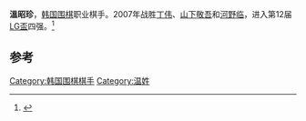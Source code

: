 '''溫昭珍'''{{BD|1986年|10月2日}}，[[韩国|韩国]][[围棋|围棋]]职业棋手。2007年战胜[[丁伟_(围棋棋手)|丁伟]]、[[山下敬吾|山下敬吾]]和[[河野临|河野临]]，进入第12届[[LG盃|LG盃]]四强。<ref>{{Cite web |url=http://sports.sohu.com/20071113/n253212400.shtml |title=图文：第12届LG杯八强战 温昭珍胜河野临进四强 |access-date=2016-06-26 |archive-date=2016-08-13 |archive-url=https://web.archive.org/web/20160813121159/http://sports.sohu.com/20071113/n253212400.shtml |dead-url=no }}</ref>

==参考==
{{reflist}}

[[Category:韩国围棋棋手|Category:韩国围棋棋手]]
[[Category:温姓|Category:温姓]]
